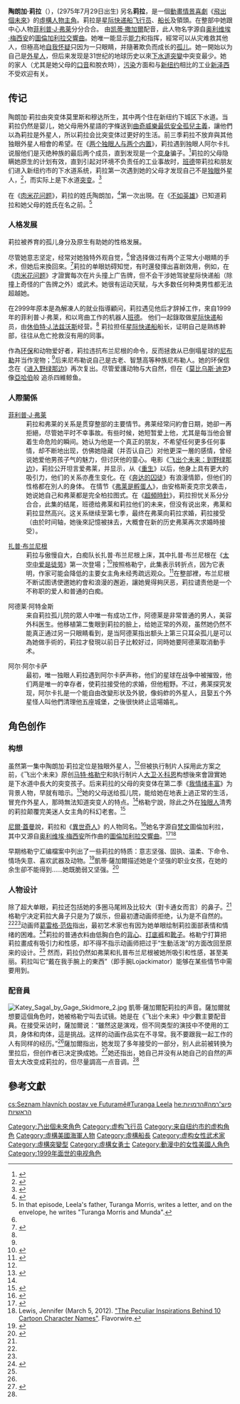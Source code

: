 {{noteTA
|G1=Futurama
}}
{{Infobox character
| color      = #dedee2
| name       = 陶朗加‧莉拉
| series     = 《[[飞出个未来|飞出个未来]]》
| image      = <!-- 檔案不存在 [[File:Turanga_Leela.png|frameless]] ，可從英文維基百科取得 -->
| fullname    = 陶朗加‧莉拉
| nickname    = 莉拉
| gender     =  女
| species    = [[突變|突變]]
| occupation = <s>冷凍技術監察員</s><br/><s>披薩送貨</s><br/>[[星際快遞|星際快遞]]船長
| family  = 陶朗加‧莫里斯 {{small|（父）}}<br>陶朗加‧穆达 {{small|（母）}}
| voice      = [[凯蒂‧撒加爾|凯蒂‧撒加爾]]
| first      = [[太空飛行員3000|太空飛行員3000]]
| last       = [[Simpsorama|Simpsorama]] 
| significantother  = [[扎普‧布兰尼根|扎普‧布兰尼根]] {{small|（前任約會對象）}}<br>[[A_Bicyclops_Built_for_Two|阿尔卡扎]] {{small|（前夫）}}<br>[[The_Cyber_House_Rules|阿德莱‧阿特金斯]] {{small|（前男友）}}<br>[[菲利普·J·弗莱|拉爾斯]] {{small|（前男友）}}<br>[[菲利普·J·弗莱|菲利普·J·弗莱]] {{small|（男友）}}
| lbl21      = 來自
| data21     = 新[[纽约市|纽约市]]
| lbl22      = 年齡
| data22     = 25-31歲
| lbl23      = 身高
| data23     = 182 公分
}}

'''陶朗加‧莉拉'''（'''{{lang|en|Turanga Leela}}'''），(2975年7月29日出生) 另名'''莉拉'''，是一個[[動畫|動畫]][[情景喜劇|情景喜劇]]《[[飛出個未來|飛出個未來]]》的[[虛構人物|虛構人物]][[主角|主角]]。莉拉是[[星际快递船|星际快递船]][[飞行员|飞行员]]、[[船长|船长]]及領頭。在整部中她跟中心人物[[菲利普·J·弗莱|菲利普·J·弗莱]]分分合合。 由[[凯蒂‧撒加爾|凯蒂‧撒加爾]]配音，此人物名字源自[[奥利维埃·梅西安|奥利维埃·梅西安]]的[[圖倫加利拉交響曲|圖倫加利拉交響曲]]。她唯一能显示[[技巧|能力]]和指挥，經常可以从灾难救其他人，但極高地[[自我怀疑|自我怀疑]]只因为一只眼睛，并隨著欺负而成长的[[孤儿|孤儿]]。她一開始以为自己是[[外星人|外星人]]，但后来发现是31世纪的地球历史以來[[排污|下水道]][[突變|突變]]中突变最少。她的家人（尤其是她父母的[[口音（拼音）|口音]]和脫衣時），[[污染|污染]]方面和与[[新纽约|新纽约]]相比的工业[[新泽西|新泽西]]不受欢迎有关。

==传记==
陶朗加‧莉拉由突变体莫里斯和穆达所生，其中两个住在新纽约下城区下水道。当莉拉仍然是婴儿，她父母用外星語的字條送到[[孤儿院|曲奇威樂最低安全孤兒主義]]，讓他們以為莉拉是外星人，所以莉拉会比突变体过更好的生活。前三季莉拉不放弃與其他独眼外星人相會的希望。在《[[两个独眼人与两个内置|两个独眼人与两个内置]]》，莉拉遇到独眼人阿尔卡扎说服他们是灭绝种族的最后两个成员，直到发现是一个[[变身|变身]]骗子。<ref name=ABBFT>{{cite episode |title=A Bicyclops Built For Two|episodelink=A Bicyclops Built For Two|series=Futurama |credits=[[Eric_Kaplan|Kaplan, Eric]]|network=Fox |airdate=2000-03-19 |season=02 |number=13}}</ref>莉拉的父母隐瞒她原生的计划有效，直到引起对环境不负责任的工业事故时，[[班德_(飞出个未来)|班德]]带莉拉和朋友们进入新纽约市的下水道系统，莉拉第一次遇到她的父母才发现自己不是[[独眼巨人|独眼]]外星人，<ref name="SP3K">{{cite episode |title=Space Pilot 3000|episodelink=Space Pilot 3000 |series=Futurama |credits=[[David_X._Cohen|Cohen, David X.]]; [[Matt_Groening|Groening, Matt]]|network=Fox |airdate=1999-03-28 |season=01 |number=01}}</ref>，而实际上是下水道[[突变|突变]]。<ref name="LH">{{cite episode |title=Leela's Homeworld|episodelink=Leela's Homeworld |series=Futurama |credits=[[Kristin_Gore|Gore, Kristin]]|network=Fox |airdate=2002-02-17 |season=04 |number=05}}</ref>

在《[[肉米花问题|肉米花问题]]》，莉拉的姓氏陶朗加，<ref name="TPWP">{{cite episode |title=The Problem with Popplers|episodelink=The Problem with Popplers |series=Futurama |credits=[[Darin_Henry|Henry, Darin]]; [[Patric_Verrone|Verrone, Patric]]|network=Fox |airdate=2000-05-07 |season=02 |number=18}}</ref>第一次出現。在《[[不如英雄|不如英雄]]》已知道莉拉和她父母的姓氏在名之前。<ref>In that episode, Leela's father, Turanga Morris, writes a letter, and on the envelope, he writes "Turanga Morris and Munda".</ref>

===人格发展===
莉拉被养育的孤儿身分及原生有助她的性格发展。

尽管她意志坚定，经常对她独特外观自觉，<ref name="Sterngold" />曾选择做过有两个正常大小眼睛的手术，但她后来換回來。<ref name=TCHR>{{cite episode |title=The Cyber House Rules|episodelink=The Cyber House Rules |series=Futurama |credits=[[Lewis_Morton|Morton, Lewis]]|network=Fox |airdate=2001-04-01 |season=03 |number=11}}</ref>莉拉的单眼妨碍知觉，有时還發揮出喜剧效用，例如，在《[[肉米花问题|肉米花问题]]》才證實每次在片头撞上广告牌，但不会干涉她驾驶星际快递船（除撞上奇怪的广告牌之外）或武术。她很有运动天赋，与大多数任何种类男性都无法超越她。

在2999年原本是為解凍人的就业指導顧问，莉拉遇见他后才辞掉工作，來自1999年的菲利普·J·弗莱，和以弯曲工作的机器人[[班德_(飞出个未来)|班德]]。 他们一起錄取做[[星际快递|星际快递]]船员，由[[休伯特·J.法兹沃斯|休伯特·J.法兹沃斯]]经营。<ref name=SP3K /> 莉拉担任[[星际快递船|星际快递船]]船长，证明自己是熟练幹部，往往从危亡抢救沒有用的同事。

作為[[环保|环保]]和动物爱好者，莉拉违抗布兰尼根的命令，反而拯救从已倒塌星球的[[尼布勒|尼布勒]]并当作宠物；<ref name=LLLIS />后来尼布勒说自己是古老、智慧高等种族尼布勒人。她的环保信念在《[[飞出个未来：进入野绿那边|进入野绿那边]]》再次复出。尽管爱護动物与大自然，但在《[[莫比乌斯·迪克|莫比乌斯·迪克]]》像[[白鯨記|亞哈伯]]般 追杀四維鲸鱼。

===人際關係===
; [[菲利普·J·弗莱|菲利普·J·弗莱]]
:莉拉和弗莱的关系是贯穿整部的主要情节。弗莱经常问約會日期，她卻一再拒絕，尽管她平时不幸事故。有些时候，她短暂爱上他，尤其是每当他会冒着生命危险的瞬间。她认为他是一个真正的朋友，不希望任何更多任何事情，却不断地出现，仿佛她隐藏（并否认自己）对他更深一層的感情，曾经说她爱他男孩子气的魅力，但讨厌他的童心。电影《[[飞出个未来：到野绿那边|飞出个未来：到野绿那边]]》，莉拉公开坦言爱弗莱，并显示，从《[[重生（飞出个未来）|重生]]》以后，他身上具有更大的吸引力，他们的关系亦產生变化。在《[[奔达的囚徒|奔达的囚徒]]》有浪漫情節，但他们的性格都在別人的身体。 在情节《[[弗莱是孵蛋人|弗莱是孵蛋人]]》，由安格斯麦克宗戈袭击，她说她自己和弗莱都是完全柏拉图式。在《[[超頻時針|超頻時針]]》，莉拉担忧关系分分合合，此集的结尾，班德给弗莱和莉拉他们的未来，但没有说出來，弗莱和莉拉显然高兴。这关系继续至第七季，最终在弗莱向莉拉求婚，莉拉接受（由於时间轴，她後來記憶被抹去，大概會在新的历史弗莱再次求婚時接受）。

; [[扎普·布兰尼根|扎普·布兰尼根]]
:莉拉与傲慢自大，白痴队长扎普·布兰尼根上床，其中扎普·布兰尼根在《[[太空中爱是徒劳|太空中爱是徒劳]]》第一次登場；<ref name=LLLIS>{{cite episode |title=Love's Labours Lost In Space|episodelink=Love's Labours Lost in Space|series=Futurama |credits=[[Brian_Kelley_(writer)|Kelley, Brian]]|network=Fox |airdate=1999-04-13 |season=01 |number=04}}</ref>按照格勒宁，此集表示转折点，因为它表明，作家可能会降低的主要女主角未经秀疏远观众。<ref name="MG LLLIS">{{cite video | people=Groening, Matt|date=1999|title=Futurama season 1 DVD commentary for the episode "Love's Labours Lost in Space"| medium=DVD|publisher=20th Century Fox}}</ref>在整部裡，布兰尼根不断试图诱使邀她約會和浪漫的邂逅，讓她覺得夠厌恶，莉拉谴责他是一个不称职的爱人和普通的白痴。

;阿德莱·阿特金斯
:来自莉拉孤儿院的眾人中唯一有成功工作，阿德莱是非常普通的男人，美容外科医生。他移植第二隻眼到莉拉的臉上，给她正常的外观，虽然她仍然不能真正通过另一只眼睛看到，是当阿德莱指出额头上第三只耳朵孤儿是可以為她做手術的，莉拉才發現以前日子比較好过，同時她要阿德莱取消動手术。

;阿尔·阿尔卡萨
:最初，唯一独眼人莉拉遇到阿尔卡萨声称，他们的星球在战争中被摧毁，他们两是唯一的幸存者，使莉拉接受他的求婚，但他粗野。不过，弗莱探究发现，阿尔卡扎是一个能自由改變形状及外貌，像蚂蚱的外星人，且娶五个外星怪人叫他們清理他五座城堡，之後很快終止這場婚礼。

==角色创作==

===构想===
虽然第一集中陶朗加‧莉拉定位是独眼外星人，<ref name=SP3K />但被执行制片人採用此方案之前，《飞出个未来》原创[[马特·格勒宁|马特·格勒宁]]和执行制片人[[大卫·X·科恩|大卫·X·科恩]]构想後來會證實她是下水道中長大的突变孩子。后来莉拉的父母的突变体在第二季《[[我情绪丰富_(飞出个未来)|我情绪丰富]]》为背景人物，早就有暗示。<ref name="DXC LH">{{cite video | people=Cohen, David X|date=2003|title=Futurama season 4 DVD commentary for the episode "Leela's Homeworld"| medium=DVD|publisher=20th Century Fox}}</ref>她的父母送给孤儿院，能给她在地表上過正常的生活，冒充作外星人，那時無法知道突变人的特点。<ref name=LH />格勒宁說，除此之外在[[独眼巨人|独眼人]]清秀的莉拉颠覆完美迷人女主角的科幻老套。<ref name="MG SP3K">{{cite video | people=Groening, Matt|date=1999|title=Futurama season 1 DVD commentary for the episode "Space Pilot 3000"| medium=DVD|publisher=20th Century Fox}}</ref>

[[尼爾·蓋曼|尼爾·蓋曼]]說，莉拉和《[[異世奇人|異世奇人]]》的人物同名。<ref>{{cite web|url=http://www.themarysue.com/neil-gaiman-tardis-doctor-who/|title=Neil Gaiman discusses his contribution to Doctor Who's TARDIS & its dislike of Clara|last=Pantozzi|first=Jill|work=themarysue.com|date=May 9, 2013|accessdate=May 9, 2013}}</ref>她名字源自[[梵文|梵文]]圖倫加利拉，其中又源自[[奥利维埃·梅西安|奥利维埃·梅西安]]所作曲的[[圖倫加利拉交響曲|圖倫加利拉交響曲]]。<ref name="Lloyd">{{cite news|first=Robert|last=Lloyd|url=http://www.frcr.com/library/la_weekly1.html|title=Life in the 31st Century, Matt Groening: Past, present, Futurama|publisher=[[LA_Weekly|LA Weekly]]|date=1999-03-26|accessdate=2007-03-17|archiveurl=https://web.archive.org/web/20000824051913/http://www.frcr.com/library/la_weekly1.html|archivedate=2000-08-24|deadurl=yes}}</ref><ref>Lewis, Jennifer (March 5, 2012). [http://flavorwire.com/265094/the-peculiar-inspirations-behind-10-cartoon-character-names?all=1 "The Peculiar Inspirations Behind 10 Cartoon Character Names"]. Flavorwire.</ref>

早期格勒宁汇编檔案中列出了一些莉拉的特质：意志坚强、固执、温柔、下命令、情场失意、喜欢武器及动物。<ref name="Sterngold">{{cite web|url=http://query.nytimes.com/gst/fullpage.html?res=9C0CEFDF173EF931A15754C0A96F958260&sec=&spon=&pagewanted=2| title=Bringing an Alien And a Robot to Life; The Gestation of the Simpsons' Heirs| author=Sterngold, James| publisher=New York Times| date=1999-07-22| accessdate=2009-03-01}}</ref>凱蒂·薩加爾描述她是个坚强的职业女孩，在她的余生卻不能得到......她既脆弱又坚强。<ref name="Starlog">{{cite news|title=My Fair Cyclops|url=http://www.futurama-madhouse.com.ar/miscpics/|work=Starlog UK|date=June 2000|pages=31–33|deadurl=yes|archiveurl=https://archive.is/20130115000515/http://www.futurama-madhouse.com.ar/miscpics/|archivedate=2013-01-15}}</ref>

===人物设计===
除了超大单眼，莉拉还包括她的多圈马尾辫及比较大（對卡通女而言）的鼻子。<ref name="MG SP3K"/>格勒宁决定莉拉大鼻子只是为了娱乐，但最初遭动画师拒绝，认为是不自然的。<ref name="Sterngold"/><ref name="MG SP3K"/>动画师[[葛雷格·范佐|葛雷格·范佐]]指出，最初艺术家也有因为她单眼绘制莉拉面部表情和情绪的困难。<ref name="GV SP3K">{{cite video | people=Vanzo, Gregg|date=1999|title=Futurama season 1 DVD commentary for the episode "Space Pilot 3000"| medium=DVD|publisher=20th Century Fox}}</ref>莉拉的普通衣料由低胸白色的[[背心|背心]]、[[打底裤|打底裤]]和[[靴子|靴子]]。格勒宁打算把莉拉畫成有吸引力和性感，却不得不指示动画师把过于“生動活泼”的方面改回至原来的设计。<ref name="Sterngold"/> 然而，莉拉仍然如弗莱和扎普布兰尼根被她所吸引和性感，甚至美丽。莉拉叫它“戴在我手腕上的東西”（即手腕Lojackimator）能够在某些情节中需要用到。

===配音員===
[[File:Katey_Sagal_by_Gage_Skidmore_2.jpg|thumb]]
凱蒂·薩加爾配莉拉的声音。薩加爾就想要這個角色时，她被格勒宁叫去试镜。她是在《飞出个未来》中少數主要配音員。在接受采访时，薩加爾说：“雖然这是演戏，但不同类型的演技中不使用的工具，身体和肉体，這是挑战。这样的动画作品实在不寻常。我不要跟我一起工作的人有同样的经历。”<ref name="Starlog" />薩加爾指出，她发现了多年接受的一部分，别人此前被转换为里拉后，但创作者已决定换成她。<ref name="Futurama-rama">{{cite web| url=http://artsbeat.blogs.nytimes.com/2010/06/24/futurama-rama-welcome-back-to-the-world-of-tomorrow/| title=‘Futurama’-Rama: Welcome Back to the World of Tomorrow| author=Itzkoff, Dave| publisher=''The New York Times''| date=2010-06-24| accessdate=2010-07-08| archive-date=2011-08-13| archive-url=https://web.archive.org/web/20110813011425/http://artsbeat.blogs.nytimes.com/2010/06/24/futurama-rama-welcome-back-to-the-world-of-tomorrow/| dead-url=no}}</ref>她还指出，她自己并没有从她自己的自然的声音太大改变成莉拉的，但尽量調高一点音调。<ref name="Futurama-rama" />

==參考文獻==
{{Reflist|2}}

{{Futurama}}
{{DEFAULTSORT:Leela}}

[[Category:乃出個未來角色|Category:乃出個未來角色]]
[[Category:虚构飞行员|Category:虚构飞行员]]
[[Category:来自纽约市的虚构角色|Category:来自纽约市的虚构角色]]
[[Category:虛構美國海軍人物|Category:虛構美國海軍人物]]
[[Category:虛構船長|Category:虛構船長]]
[[Category:虚构女性武术家|Category:虚构女性武术家]]
[[Category:虛構突變型|Category:虛構突變型]]
[[Category:虛構女勇士|Category:虛構女勇士]]
[[Category:動漫中的女性美國人角色|Category:動漫中的女性美國人角色]]
[[Category:1999年面世的电视角色|Category:1999年面世的电视角色]]

[[cs:Seznam_hlavních_postav_ve_Futuramě#Turanga_Leela|cs:Seznam hlavních postav ve Futuramě#Turanga Leela]]
[[he:פיוצ'רמה#הדמויות_הראשיות|he:פיוצ'רמה#הדמויות הראשיות]]